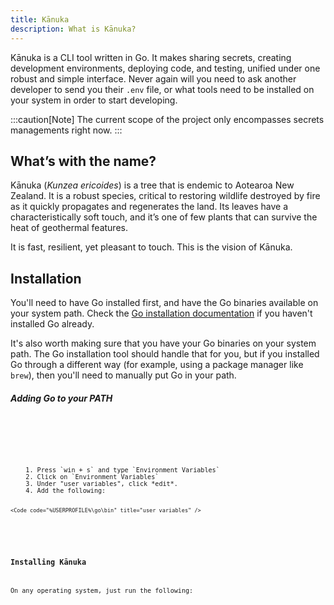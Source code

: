 ```yaml
---
title: Kānuka
description: What is Kānuka?
---
```


Kānuka is a CLI tool written in Go. It makes sharing secrets, creating
development environments, deploying code, and testing, unified under one robust
and simple interface. Never again will you need to ask another developer to send
you their `.env` file, or what tools need to be installed on your system in
order to start developing.

:::caution[Note]
The current scope of the project only encompasses secrets managements right now.
:::

## What’s with the name?

Kānuka (<i>Kunzea ericoides</i>) is a tree that is endemic to Aotearoa New
Zealand. It is a robust species, critical to restoring wildlife destroyed by
fire as it quickly propagates and regenerates the land. Its leaves have a
characteristically soft touch, and it’s one of few plants that can survive the
heat of geothermal features.

It is fast, resilient, yet pleasant to touch. This is the vision of Kānuka.

## Installation

You'll need to have Go installed first, and have the Go binaries available on
your system path. Check the [Go installation documentation](https://go.dev/doc/install)
if you haven't installed Go already.

It's also worth making sure that you have your Go binaries on your system path.
The Go installation tool should handle that for you, but if you installed Go
through a different way (for example, using a package manager like `brew`),
then you'll need to manually put Go in your path.

##### Adding Go to your PATH


<Tabs>
  <TabItem label="Linux">
    <Code
      code="# add the following line to your `~/.bashrc`
      export PATH=$HOME/go/bin:$PATH"
      lang="bash"
      title="~/.bashrc"
    />
  </TabItem>
  <TabItem label="macOS">
    <Code
      code="# add the following line to your `~/.zshrc`
      export PATH=$HOME/go/bin:$PATH"
      lang="zsh"
      title="~/.zshrc"
    />
  </TabItem>
  <TabItem label="Windows">
    1. Press `win + s` and type `Environment Variables`
    2. Click on `Environment Variables`
    3. Under "user variables", click *edit*.
    4. Add the following:

    <Code code="%USERPROFILE%\go\bin" title="user variables" />

  </TabItem>
</Tabs>

### Installing Kānuka

On any operating system, just run the following:


<Code
  code="go install https://github.com/PolarWolf314/kanuka@latest"
  lang="bash"
/>
